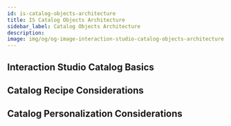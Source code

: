 ```yaml
---
id: is-catalog-objects-architecture
title: IS Catalog Objects Architecture
sidebar_label: Catalog Objects Architecture
description:
image: img/og/og-image-interaction-studio-catalog-objects-architecture.png
---
```



<LeadText content="" />

## Interaction Studio Catalog Basics

## Catalog Recipe Considerations

## Catalog Personalization Considerations

